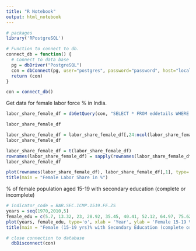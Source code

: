 ```yaml
---
title: "R Notebook"
output: html_notebook
---
```


```r
# packages
library('RPostgreSQL')
```

```r
# Function to connect to db.
connect_db = function() {
  # Connect to data base
  pg = dbDriver("PostgreSQL")
  con = dbConnect(pg, user="postgres", password="password", host="localhost", port=5432, dbname="edstatsdb")
  return (con)
}
```

```r
con = connect_db()
```



Get data for female labor force % in India.
```r
labor_share_female_df = dbGetQuery(con, "SELECT * FROM eddetails WHERE indicator_code = 'SL.TLF.TOTL.FE.ZS' AND country_name = 'India';")
```

```r
labor_share_female_df
```

```r
labor_share_female_df = labor_share_female_df[,24:ncol(labor_share_female_df)]
labor_share_female_df
```

```r
labor_share_female_df = t(labor_share_female_df)
rownames(labor_share_female_df) = sapply(rownames(labor_share_female_df), function(x) as.numeric(gsub("x", "", x)))
labor_share_female_df
```

```r
plot(rownames(labor_share_female_df), labor_share_female_df[,1], type='o', xlab = 'Year', ylab = 'Female Share in %')
title(main = "Female Labor Share in %")
```






% of female population aged 15-19 with secondary education (complete or incomplete)
```r
# indicator_code = BAR.SEC.ICMP.1519.FE.ZS
years = seq(1970,2010,5)
female_edu = c(5.7, 13.32, 23, 28.92, 35.45, 40.41, 52.12, 64.97, 75.62)
plot(years, female_edu, type='o', xlab = 'Year', ylab = 'Female 15-19 %')
title(main = "Female (15-19 yrs)% with Secondary Education (complete or incomplete)")
```



```r
# close connection to database
  dbDisconnect(con)
```

